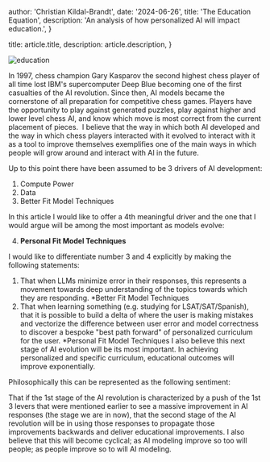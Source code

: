
  author: 'Christian Kildal-Brandt',
  date: '2024-06-26',
  title: 'The Education Equation',
  description:
    'An analysis of how personalized AI will impact education.',
}

  title: article.title,
  description: article.description,
}


<Image src={education} alt="education" />

In 1997, chess champion Gary Kasparov the second highest chess player of all time lost IBM's supercomputer Deep Blue becoming one of the first casualties of the AI revolution. Since then, AI models became the cornerstone of all preparation for competitive chess games. Players have the opportunity to play against generated puzzles, play against higher and lower level chess AI, and know which move is most correct from the current placement of pieces. 
I believe that the way in which both AI developed and the way in which chess players interacted with it evolved to interact with it as a tool to improve themselves exemplifies one of the main ways in which people will grow around and interact with AI in the future.

Up to this point there have been assumed to be 3 drivers of AI development:
1. Compute Power
2. Data
3. Better Fit Model Techniques

In this article I would like to offer a 4th meaningful driver and the one that I would argue will be among the most important as models evolve: 

4. **Personal Fit Model Techniques**

I would like to differentiate number 3 and 4 explicitly by making the following statements:

1. That when LLMs minimize error in their responses, this represents a movement towards deep understanding of the topics towards which they are responding. \*Better Fit Model Techniques
2. That when learning something (e.g. studying for LSAT/SAT/Spanish), that it is possible to build a delta of where the user is making mistakes and vectorize the difference between user error and model correctness to discover a bespoke "best path forward" of personalized curriculum for the user. \*Personal Fit Model Techniques
I also believe this next stage of AI evolution will be its most important. In achieving personalized and specific curriculum, educational outcomes will improve exponentially. 
   
Philosophically this can be represented as the following sentiment:

That if the 1st stage of the AI revolution is characterized by a push of the 1st 3 levers that were mentioned earlier to see a massive improvement in AI responses (the stage we are in now), that the second stage of the AI revolution will be in using those responses to propagate those improvements backwards and deliver educational improvements. I also believe that this will become cyclical; as AI modeling improve so too will people; as people improve so to will AI modeling.
